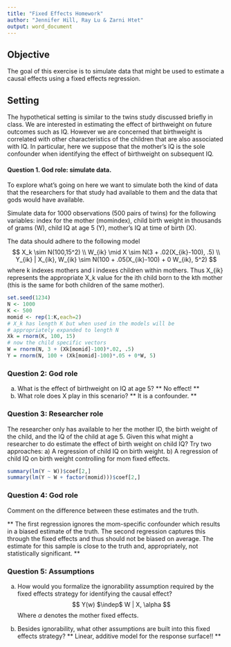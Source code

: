 ```yaml
---
title: "Fixed Effects Homework"
author: "Jennifer Hill, Ray Lu & Zarni Htet"
output: word_document
---
```

## Objective 
The goal of this exercise is to simulate data that might be used to estimate a causal effects using a fixed effects regression.

## Setting
The hypothetical setting is similar to the twins study discussed briefly in class.  We are interested in estimating the effect of birthweight on future outcomes such as IQ.  However we are concerned that birthweight is correlated with other characteristics of the children that are also associated with IQ. In particular, here we suppose that the mother's IQ is the sole confounder when identifying the effect of birthweight on subsequent IQ.  

#### Question 1. God role: simulate data.
To explore what's going on here we want to simulate both the kind of data that the researchers for that study had available to them and the data that gods would have available.  

Simulate data for 1000 observations (500 pairs of twins) for the following variables:  index for the mother (momindex), child birth weight in thousands of grams (W), child IQ at age 5 (Y), mother's IQ at time of birth (X). 

The data should adhere to the following model
  $$
  X_k \sim N(100,15^2) \\
  W_{ik} \mid X \sim N(3 + .02(X_{ik}-100), .5) \\
  Y_{ik} | X_{ik}, W_{ik} \sim N(100 + .05(X_{ik}-100) + 0 W_{ik}, 5^2)
  $$
where k indexes mothers and i indexes children within mothers.  Thus X_{ik} represents the appropriate X_k value for the ith child born to the kth mother (this is the same for both children of the same mother).  
  
```r
set.seed(1234)
N <- 1000
K <- 500
momid <- rep(1:K,each=2)
# X_k has length K but when used in the models will be 
# appropriately expanded to length N
Xk = rnorm(K, 100, 15)
# now the child specific vectors
W = rnorm(N, 3 + (Xk[momid]-100)*.02, .5)
Y = rnorm(N, 100 + (Xk[momid]-100)*.05 + 0*W, 5)
```

### Question 2:  God role
  a) What is the effect of birthweight on IQ at age 5?
  ** No effect! **
  b) What role does X play in this scenario?
  ** It is a confounder. **

### Question 3: Researcher role
The researcher only has available to her the mother ID, the birth weight of the child, and the IQ of the child at age 5.  Given this what might a researcher to do estimate the effect of birth weight on child IQ?  Try two approaches:
 a) A regression of child IQ on birth weight.
 b) A regression of child IQ on birth weight controlling for mom fixed effects.

```r
summary(lm(Y ~ W))$coef[2,]
summary(lm(Y ~ W + factor(momid)))$coef[2,]
```

### Question 4: God role
Comment on the difference between these estimates and the truth.

** The first regression ignores the mom-specific confounder which results in a biased estimate of the truth.  The second regression captures this through the fixed effects and thus should not be biased on average.  The estimate for this sample is close to the truth and, appropriately, not statistically significant. **

### Question 5: Assumptions
  a) How would you formalize the ignorability assumption required by the fixed effects strategy for identifying the causal effect?
$$  
Y(w) $\indep$ W | X, \alpha
$$
Where $\alpha$ denotes the mother fixed effects.

  b) Besides ignorability, what other assumptions are built into this fixed effects strategy?
** Linear, additive model for the response surface!! **


 